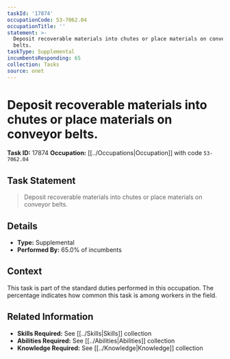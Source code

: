 ```yaml
---
taskId: '17874'
occupationCode: 53-7062.04
occupationTitle: ''
statement: >-
  Deposit recoverable materials into chutes or place materials on conveyor
  belts.
taskType: Supplemental
incumbentsResponding: 65
collection: Tasks
source: onet
---
```

# Deposit recoverable materials into chutes or place materials on conveyor belts.

**Task ID:** 17874
**Occupation:** [[../Occupations|Occupation]] with code `53-7062.04`

## Task Statement

> Deposit recoverable materials into chutes or place materials on conveyor belts.

## Details

- **Type:** Supplemental
- **Performed By:** 65.0% of incumbents

## Context

This task is part of the standard duties performed in this occupation. The percentage indicates how common this task is among workers in the field.

## Related Information

- **Skills Required:** See [[../Skills|Skills]] collection
- **Abilities Required:** See [[../Abilities|Abilities]] collection
- **Knowledge Required:** See [[../Knowledge|Knowledge]] collection
